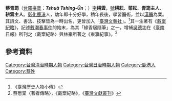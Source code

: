 '''蔡青筠'''（[[台羅拼音|台羅拼音]]：'''''Tshuà Tshing-Ûn'''''；{{bd|1868年||1927年||}}）[[表字|字]]'''耕雲'''，[[號|號]]'''耕耘'''、'''菜耘'''、'''青筠主人'''、'''耕雲主人'''。[[彰化縣|彰化]][[鹿港鎮|鹿港]]人，幼年即十分好學，稍年長後，學習醫術，並以[[漢醫|漢醫]]為業。其詩文、書法、技擊皆為一時出名，更曾加入「[[臺灣文藝社|臺灣文藝社]]」。<ref>《臺灣歷史人物小傳》</ref>其一生著有《[[戴案紀略|戴案紀略]]》，記述[[戴潮春事件|戴潮春事件]]的始末，為其「綠香居隨筆」之一，增補[[吳德功|吳德功]]在《[[臺南日報|臺南日報]]》所刊之〈戴案紀略〉與[[林豪|林豪]]所著之《[[東瀛紀事_(林豪)|東瀛紀事]]》。<ref>蔡懋棠〈著者傳略〉，《戴案紀略》，《[[臺灣文獻叢刊|臺灣文獻叢刊]]》</ref>

== 參考資料 ==
{{reflist}}

[[Category:台灣清治時期人物|Category:台灣清治時期人物]]
[[Category:台灣日治時期人物|Category:台灣日治時期人物]]
[[Category:鹿港人|Category:鹿港人]]
[[Category:蔡姓|Category:蔡姓]]
